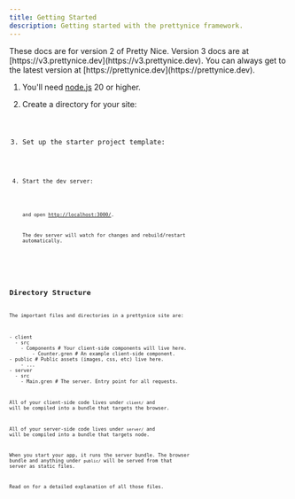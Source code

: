 ```yaml
---
title: Getting Started
description: Getting started with the prettynice framework.
---
```



<Aside type="caution">
    These docs are for version 2 of Pretty Nice.
    Version 3 docs are at [https://v3.prettynice.dev](https://v3.prettynice.dev).
    You can always get to the latest version at [https://prettynice.dev](https://prettynice.dev).
</Aside>

<Steps>

1. You'll need [node.js](https://nodejs.org/) 20 or higher.
2. Create a directory for your site:

   <Code code="mkdir mysite && cd mysite" frame="none" lang="bash" />

3. Set up the starter project template:

   <Code code="npx prettynice init" frame="none" lang="bash" />

4. Start the dev server:

   <Code code="npm run dev" frame="none" lang="bash" />

   and open [http://localhost:3000/](http://localhost:3000/).

   The dev server will watch for changes and rebuild/restart automatically.

</Steps>

## Directory Structure

The important files and directories in a prettynice site are:

<FileTree>
- client
  - src
    - Components # Your client-side components will live here.
        - Counter.gren # An example client-side component.
- public # Public assets (images, css, etc) live here.
    - ...
- server
  - src
    - Main.gren # The server. Entry point for all requests.
</FileTree>

All of your client-side code lives under `client/` and will be compiled into a bundle that targets the browser.

All of your server-side code lives under `server/` and will be compiled into a bundle that targets node.

When you start your app, it runs the server bundle.
The browser bundle and anything under `public/` will be served from that server as static files.

Read on for a detailed explanation of all those files.
